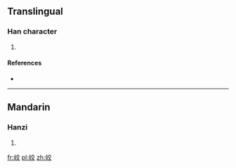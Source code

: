 ==Translingual==

===Han character===
{{Han char|rn=46|rad=山|as=06|sn=9|four=|canj=山卜金大 (UYCK)}}

# {{defn|Han|sort=山06}}

====References====
* {{Han ref|kx=0311.061|hdz=10771.150|uh=5CE7|ud=23783}}

----

==Mandarin==

===Hanzi===
{{cmn-hanzi|pin=[[jiāo]] ([[jiao1]])|wg=chiao<sup>1</sup>}}

# {{defn|lang=cmn|sort=山06}}

[[fr:峧]]
[[pl:峧]]
[[zh:峧]]